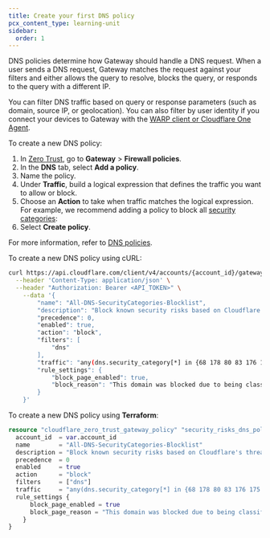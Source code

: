 ```yaml
---
title: Create your first DNS policy
pcx_content_type: learning-unit
sidebar:
  order: 1
---
```



DNS policies determine how Gateway should handle a DNS request. When a user sends a DNS request, Gateway matches the request against your filters and either allows the query to resolve, blocks the query, or responds to the query with a different IP.

You can filter DNS traffic based on query or response parameters (such as domain, source IP, or geolocation). You can also filter by user identity if you connect your devices to Gateway with the [WARP client or Cloudflare One Agent](/learning-paths/secure-internet-traffic/connect-devices-networks/install-agent/).

To create a new DNS policy:

<Tabs syncKey="dashPlusAPI">

<TabItem label="Dashboard">

1. In [Zero Trust](https://one.dash.cloudflare.com/), go to **Gateway** > **Firewall policies**.
2. In the **DNS** tab, select **Add a policy**.
3. Name the policy.
4. Under **Traffic**, build a logical expression that defines the traffic you want to allow or block.
5. Choose an **Action** to take when traffic matches the logical expression. For example, we recommend adding a policy to block all [security categories](/cloudflare-one/policies/gateway/domain-categories/#security-categories):
   <Render
   	file="gateway/policies/block-security-categories"
   	product="cloudflare-one"
   />
6. Select **Create policy**.

For more information, refer to [DNS policies](/cloudflare-one/policies/gateway/dns-policies/).

</TabItem>

<TabItem label="API">

To create a new DNS policy using cURL:

```sh
curl https://api.cloudflare.com/client/v4/accounts/{account_id}/gateway/rules \
  --header 'Content-Type: application/json' \
  --header "Authorization: Bearer <API_TOKEN>" \
	--data '{
		"name": "All-DNS-SecurityCategories-Blocklist",
		"description": "Block known security risks based on Cloudflare's threat intelligence",
		"precedence": 0,
		"enabled": true,
		"action": "block",
		"filters": [
			"dns"
		],
		"traffic": "any(dns.security_category[*] in {68 178 80 83 176 175 117 131 134 151 153})",
		"rule_settings": {
			"block_page_enabled": true,
			"block_reason": "This domain was blocked due to being classified as a security risk to your organization"
		}
	}'
```

</TabItem>

<TabItem label="Terraform">

To create a new DNS policy using **Terraform**:

```tf
resource "cloudflare_zero_trust_gateway_policy" "security_risks_dns_policy" {
  account_id  = var.account_id
  name        = "All-DNS-SecurityCategories-Blocklist"
  description = "Block known security risks based on Cloudflare's threat intelligence"
  precedence  = 0
  enabled     = true
  action      = "block"
  filters     = ["dns"]
  traffic     = "any(dns.security_category[*] in {68 178 80 83 176 175 117 131 134 151 153})"
  rule_settings {
      block_page_enabled = true
      block_page_reason = "This domain was blocked due to being classified as a security risk to your organization"
    }
}
```

</TabItem>

</Tabs>
